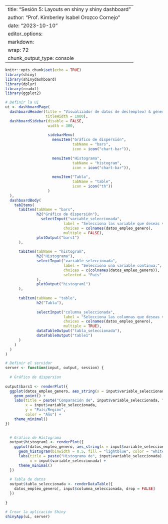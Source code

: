 
---
title: "Sesión 5: Layouts en shiny y shiny dashboard"
author: "Prof. Kimberley Isabel Orozco Cornejo"
date: "2023-10-10"
editor_options: 
  markdown: 
    wrap: 72
  chunk_output_type: console
---

```r
knitr::opts_chunk$set(echo = TRUE)
library(shiny)
library(shinydashboard)
library(dplyr)
library(readxl)
library(ggplot2)
```


```r
# Definir la UI
ui <- dashboardPage(
  dashboardHeader(title = "Visualizador de datos de des(empleo) & género",
                  titleWidth = 1000),
  dashboardSidebar(disable = FALSE,
                   width = 300,
                   
                   sidebarMenu(
                     menuItem("Gráfico de dispersión", 
                              tabName = "bars", 
                              icon = icon("chart-bar")),
                     
                     menuItem("Histograma", 
                              tabName = "histogram", 
                              icon = icon("chart-bar")),
                     
                     menuItem("Tabla", 
                              tabName = "table", 
                              icon = icon("th"))
                   )
  ),
  dashboardBody(
    tabItems(
      tabItem(tabName = "bars",
              h2("Gráfico de dispersión"),
                selectInput("variable_seleccionada", 
                          label = "Selecciona las variable que deseas visualizar en el gráfico:", 
                          choices = colnames(datos_empleo_genero),
                          multiple = FALSE),
              plotOutput("bars1")
      ),
      
      tabItem(tabName = "histogram",
              h2("Histograma"),
              selectInput("variable_seleccionada", 
                          label = "Selecciona una variable continua:", 
                          choices = c(colnames(datos_empleo_genero)),
                          selected = "Pais"
              ),
              plotOutput("histogram1")
      ),
      
      tabItem(tabName = "table",
              h2("Tabla"),
            
              selectInput("columna_seleccionada", 
                          label = "Selecciona las columnas que deseas visualizar en la tabla:", 
                          choices = colnames(datos_empleo_genero),
                          multiple = TRUE),
              dataTableOutput("tabla_seleccionada"),
              dataTableOutput("table1")
      )
    )
  )
)

# Definir el servidor
server <- function(input, output, session) {
  
  # Gráfico de dispersion
  
output$bars1 <- renderPlot({
  ggplot(datos_empleo_genero, aes_string(x = input$variable_seleccionada, y = "pais_region", color = "factor(anyo)")) +
    geom_point() +
    labs(title = paste("Comparación de", input$variable_seleccionada, "y País/Región"),
         x = input$variable_seleccionada,
         y = "País/Región",
         color = "Año") +
    theme_minimal()
})

  
  # Gráfico de Histograma
  output$histogram1 <- renderPlot({
    ggplot(datos_empleo_genero, aes_string(x = input$variable_seleccionada)) + 
      geom_histogram(binwidth = 0.5, fill = "lightblue", color = "white", alpha = 0.7) +
      labs(title = paste("Histograma de", input$variable_seleccionada), 
           x = input$variable_seleccionada) +
      theme_minimal()
  })
  
  # Tabla de datos
  output$tabla_seleccionada <- renderDataTable({
    datos_empleo_genero[, input$columna_seleccionada, drop = FALSE]
  })
  
}

# Crear la aplicación Shiny
shinyApp(ui, server)
```

